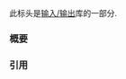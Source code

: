 {{cpp/header/title|print|notes={{mark c++23}}}}
{{cpp/header/navbar}}
此标头是[[cpp/io|输入/输出]]库的一部分.

{{dsc begin}}
{{dsc h1|函数}}
{{dsc inc|cpp/io/dsc print}}
{{dsc inc|cpp/io/dsc println}}
{{dsc inc|cpp/io/dsc vprint_unicode}}
{{dsc inc|cpp/io/dsc vprint_nonunicode}}
{{dsc end}}

===概要===
{{cpp/synopsis/print}}

===引用===
{{ref std c++23}}
{{ref std|title=Header {{tt|&lt;print&gt;}} synopsis|id=print.syn|section=31.7.4}}
{{ref std|title=Print functions|id=print.fun|section=31.7.10}}
{{ref std end}}

{{langlinks|de|en|es|ja|ru}}